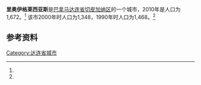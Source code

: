 {{Infobox settlement
|name                   = 里奥伊格莱西亚斯
|native_name            = 
|settlement_type        = [[市_(巴拿马)|市]]
|image_skyline          = 
|image_caption          = 
|image_alt              = 
|pushpin_map            =
|coordinates_display    = inline,title
|coordinates_region     = PA
|subdivision_type       = 国家
|subdivision_name       = {{flag|Panama}}
|subdivision_type1      = [[巴拿马行政区划|省份]]
|subdivision_name1      = [[达连省|达连省]]
|subdivision_type2      = [[区_(巴拿马)|区]]
|subdivision_name2      = [[切皮加纳区|切皮加纳区]]
|leader_title           = 
|leader_name            = 
|established_title      = 设立时间
|established_date       = 
|area_land_km2          = 481.6
|area_footnotes         = <ref name=inec>[http://www.contraloria.gob.pa/inec/archivos/P3601Cuadro11.xls {{Wayback|url=http://www.contraloria.gob.pa/inec/archivos/P3601Cuadro11.xls |date=20160304030354 }} "Cuadro 11 (Superficie, población y densidad de población en la República...)" [Table 11 (Area, population, and population density in the Republic...)<nowiki>]</nowiki>] (.xls). In {{cite web|title=Resultados Finales Básicos|trans-title=Basic Final Results|url=https://www.contraloria.gob.pa/inec/publicaciones/Publicaciones.aspx?ID_SUBCATEGORIA=59&ID_PUBLICACION=360&ID_IDIOMA=1&ID_CATEGORIA=13|publisher=[[巴拿马国家统计及普查局|巴拿马国家统计及普查局]]|accessdate=May 26, 2015|language=es|archive-date=2015-07-10|archive-url=https://web.archive.org/web/20150710070123/http://www.contraloria.gob.pa/inec/Publicaciones/Publicaciones.aspx?ID_SUBCATEGORIA=59&ID_PUBLICACION=360&ID_IDIOMA=1&ID_CATEGORIA=13|dead-url=no}}</ref>
|population_as_of       = 2010
|population_total       = 1672
|population_footnotes   = <ref name=inec/>
|population_density_km2 = 3.5
|population_note        = 人口密度数据由计算得出
|timezone1              = [[北美东部时区|东部时区]]
|utc_offset1            = −5
|latd                   = 
|latm                   = 
|lats                   = 
|latNS                  = 
|longd                  = 
|longm                  = 
|longs                  = 
|longEW                 = }}

'''里奥伊格莱西亚斯'''是[[巴拿马|巴拿马]][[达连省|达连省]][[切皮加纳区|切皮加纳区]]的一个城市，2010年是人口为1,672。<ref name=inec/> 该市2000年时人口为1,348，1990年时人口为1,468。<ref name=inec/>

==参考资料==
{{reflist}}

{{Darién Province}}

{{coord|8|23|51.4|N|78|0|35.6|W|display=title}}

[[Category:达连省城市|Category:达连省城市]]

{{Panama-geo-stub}}
